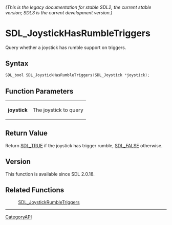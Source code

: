 ====== (This is the legacy documentation for stable SDL2, the current stable version; SDL3 is the current development version.) ======
= SDL_JoystickHasRumbleTriggers =

Query whether a joystick has rumble support on triggers.

== Syntax ==

<syntaxhighlight lang='c'>
SDL_bool SDL_JoystickHasRumbleTriggers(SDL_Joystick *joystick);
</syntaxhighlight>

== Function Parameters ==

{|
|'''joystick'''
|The joystick to query
|}

== Return Value ==

Return [[SDL_TRUE]] if the joystick has trigger rumble, [[SDL_FALSE]]
otherwise.

== Version ==

This function is available since SDL 2.0.18.

== Related Functions ==

:[[SDL_JoystickRumbleTriggers]]

----
[[CategoryAPI]]


